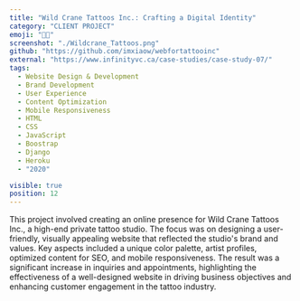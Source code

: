 ```yaml
---
title: "Wild Crane Tattoos Inc.: Crafting a Digital Identity"
category: "CLIENT PROJECT"
emoji: "👨‍💼"
screenshot: "./Wildcrane_Tattoos.png"
github: "https://github.com/imxiaow/webfortattooinc"
external: "https://www.infinityvc.ca/case-studies/case-study-07/"
tags:
  - Website Design & Development
  - Brand Development
  - User Experience
  - Content Optimization
  - Mobile Responsiveness
  - HTML
  - CSS
  - JavaScript
  - Boostrap
  - Django
  - Heroku
  - "2020"

visible: true
position: 12
---
```


This project involved creating an online presence for Wild Crane Tattoos Inc., a high-end private tattoo studio. The focus was on designing a user-friendly, visually appealing website that reflected the studio's brand and values. Key aspects included a unique color palette, artist profiles, optimized content for SEO, and mobile responsiveness. The result was a significant increase in inquiries and appointments, highlighting the effectiveness of a well-designed website in driving business objectives and enhancing customer engagement in the tattoo industry.
